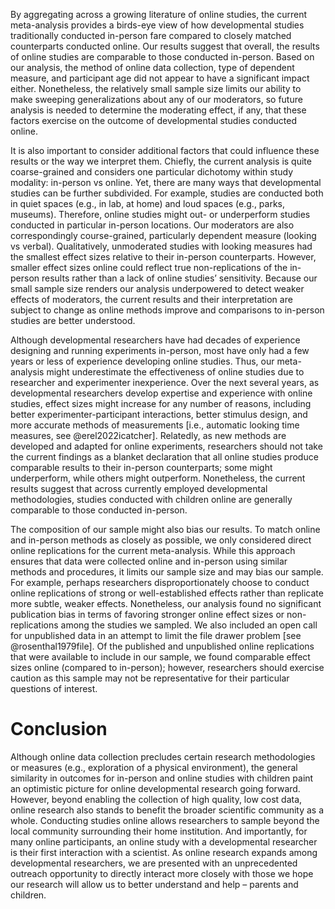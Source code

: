 By aggregating across a growing literature of online studies, the current meta-analysis provides a birds-eye view of how developmental studies traditionally conducted in-person fare compared to closely matched counterparts conducted online. Our results suggest that overall, the results of online studies are comparable to those conducted in-person. Based on our analysis, the method of online data collection, type of dependent measure, and participant age did not appear to have a significant impact either. Nonetheless, the relatively small sample size limits our ability to make sweeping generalizations about any of our moderators, so future analysis is needed to determine the moderating effect, if any, that these factors exercise on the outcome of developmental studies conducted online.

It is also important to consider additional factors that could influence these results or the way we interpret them. Chiefly, the current analysis is quite coarse-grained and considers one particular dichotomy within study modality: in-person vs online. Yet, there are many ways that developmental studies can be further subdivided. For example, studies are conducted both in quiet spaces (e.g., in lab, at home) and loud spaces (e.g., parks, museums). Therefore, online studies might out- or underperform studies conducted in particular in-person locations. Our moderators are also correspondingly course-grained, particularly dependent measure (looking vs verbal). Qualitatively, unmoderated studies with looking measures had the smallest effect sizes relative to their in-person counterparts. However, smaller effect sizes online could reflect true non-replications of the in-person results rather than a lack of online studies' sensitivity. Because our small sample size renders our analysis underpowered to detect weaker effects of moderators, the current results and their interpretation are subject to change as online methods improve and comparisons to in-person studies are better understood.

Although developmental researchers have had decades of experience designing and running experiments in-person, most have only had a few years or less of experience developing online studies. Thus, our meta-analysis might underestimate the effectiveness of online studies due to researcher and experimenter inexperience. Over the next several years, as developmental researchers develop expertise and experience with online studies, effect sizes might increase for any number of reasons, including better experimenter-participant interactions, better stimulus design, and more accurate methods of measurements [i.e., automatic looking time measures, see @erel2022icatcher]. Relatedly, as new methods are developed and adapted for online experiments, researchers should not take the current findings as a blanket declaration that all online studies produce comparable results to their in-person counterparts; some might underperform, while others might outperform. Nonetheless, the current results suggest that across currently employed developmental methodologies, studies conducted with children online are generally comparable to those conducted in-person.

The composition of our sample might also bias our results. To match online and in-person methods as closely as possible, we only considered direct online replications for the current meta-analysis. While this approach ensures that data were collected online and in-person using similar methods and procedures, it limits our sample size and may bias our sample. For example, perhaps researchers disproportionately choose to conduct online replications of strong or well-established effects rather than replicate more subtle, weaker effects. Nonetheless, our analysis found no significant publication bias in terms of favoring stronger online effect sizes or non-replications among the studies we sampled. We also included an open call for unpublished data in an attempt to limit the file drawer problem [see @rosenthal1979file]. Of the published and unpublished online replications that were available to include in our sample, we found comparable effect sizes online (compared to in-person); however, researchers should exercise caution as this sample may not be representative for their particular questions of interest.  

# Conclusion 

Although online data collection precludes certain research methodologies or measures (e.g., exploration of a physical environment), the general similarity in outcomes for in-person and online studies with children paint an optimistic picture for online developmental research going forward. However, beyond enabling the collection of high quality, low cost data, online research also stands to benefit the broader scientific community as a whole. Conducting studies online allows researchers to sample beyond the local community surrounding their home institution. And importantly, for many online participants, an online study with a developmental researcher is their first interaction with a scientist. As online research expands among developmental researchers, we are presented with an unprecedented outreach opportunity to directly interact more closely with those we hope our research will allow us to better understand and help – parents and children.

